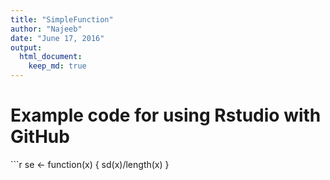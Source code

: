 ---
title: "SimpleFunction"
author: "Najeeb"
date: "June 17, 2016"
output: 
  html_document:
    keep_md: true
---

# Example code for using Rstudio with GitHub

```{r}
se <- function(x) {
  sd(x)/length(x)
}